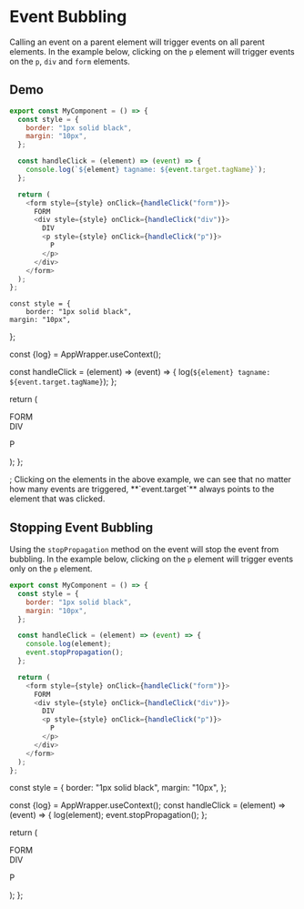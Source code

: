 # Event Bubbling

Calling an event on a parent element will trigger events on all parent elements. In the example below, clicking on the `p` element will trigger events on the `p`, `div` and `form` elements.

## Demo

```js filename="EventBubbling.js" copy
export const MyComponent = () => {
  const style = {
    border: "1px solid black",
    margin: "10px",
  };

  const handleClick = (element) => (event) => {
    console.log(`${element} tagname: ${event.target.tagName}`);
  };

  return (
    <form style={style} onClick={handleClick("form")}>
      FORM
      <div style={style} onClick={handleClick("div")}>
        DIV
        <p style={style} onClick={handleClick("p")}>
          P
        </p>
      </div>
    </form>
  );
};
```


    const style = {
        border: "1px solid black",
    margin: "10px",
  };

const {log} = AppWrapper.useContext();

const handleClick = (element) => (event) => {
log(`${element} tagname: ${event.target.tagName}`);
};

return (

<form style={style} onClick={handleClick("form")}>
  FORM
  <div style={style} onClick={handleClick("div")}>
    DIV
    <p style={style} onClick={handleClick("p")}>
      P
    </p>
  </div>
</form>

); };

<AppWrapper log>
  <MyComponent />
</AppWrapper>
;


<Callout type="info" emoji="ℹ️">
  Clicking on the elements in the above example, we can see that no matter how
  many events are triggered, **`event.target`** always points to the element
  that was clicked.
</Callout>

## Stopping Event Bubbling

Using the `stopPropagation` method on the event will stop the event from bubbling. In the example below, clicking on the `p` element will trigger events only on the `p` element.

```js filename="EventBubbling.js" {9} copy
export const MyComponent = () => {
  const style = {
    border: "1px solid black",
    margin: "10px",
  };

  const handleClick = (element) => (event) => {
    console.log(element);
    event.stopPropagation();
  };

  return (
    <form style={style} onClick={handleClick("form")}>
      FORM
      <div style={style} onClick={handleClick("div")}>
        DIV
        <p style={style} onClick={handleClick("p")}>
          P
        </p>
      </div>
    </form>
  );
};
```

  const style = {
    border: "1px solid black",
    margin: "10px",
  };

const {log} = AppWrapper.useContext();
const handleClick = (element) => (event) => {
log(element);
event.stopPropagation();
};

return (

<form style={style} onClick={handleClick("form")}>
  FORM
  <div style={style} onClick={handleClick("div")}>
    DIV
    <p style={style} onClick={handleClick("p")}>
      P
    </p>
  </div>
</form>

); };

<AppWrapper log>
  <MyComponent2 />
</AppWrapper>

